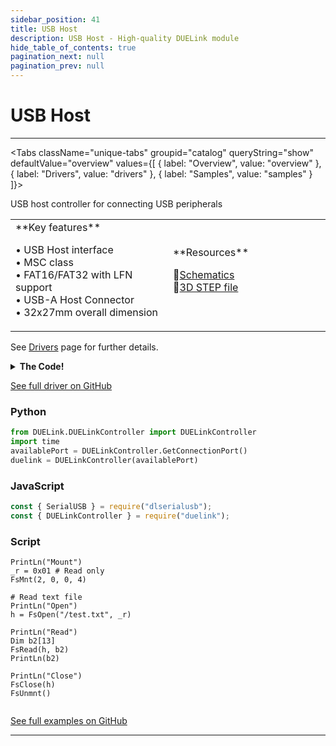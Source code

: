 ```yaml
---
sidebar_position: 41
title: USB Host
description: USB Host - High-quality DUELink module
hide_table_of_contents: true
pagination_next: null
pagination_prev: null
---
```



# USB Host

<ImageSection 
  product="cmusbhost-b"
  tagline="High-quality DUELink module"
/>

---

<Tabs className="unique-tabs" groupid="catalog" queryString="show" defaultValue="overview"
  values={[
    {
        label: "Overview",
        value: "overview"
    },
    {
        label: "Drivers",
        value: "drivers"
    },
    {
        label: "Samples",
        value: "samples"
    }
]}>

<TabItem value="overview">

USB host controller for connecting USB peripherals

<table><td width='50%'>
**Key features**

• USB Host interface<br/>
• MSC class<br/>
• FAT16/FAT32 with LFN support<br/>
• USB-A Host Connector<br/>
• 32x27mm overall dimension<br/>

</td><td width='50%'>
**Resources**
 
📄[Schematics](/sch/gdl-cmusbhost-b.pdf)<br/>
🔩[3D STEP file](/3d/gdl-cmusbhost-b.step)<br/>
</td></table>

</TabItem>

<TabItem value="drivers">

See [Drivers](/docs/engine/drivers) page for further details.

<details>
<summary><strong>The Code!</strong></summary>

**USB Host Driver**

```batch
##### USB Host Driver #####

# No need for a driver!
# Use standard library File System API.

####################
```

</details>

[See full driver on GitHub](https://github.com/ghi-electronics/duelink-website/tree/main/static/code/drivers)

</TabItem>

<TabItem value="samples">

### Python

```python
from DUELink.DUELinkController import DUELinkController
import time
availablePort = DUELinkController.GetConnectionPort()
duelink = DUELinkController(availablePort)
```

### JavaScript

```javascript
const { SerialUSB } = require("dlserialusb");
const { DUELinkController } = require("duelink");
```

### Script

```batch
PrintLn("Mount")
_r = 0x01 # Read only
FsMnt(2, 0, 0, 4)
 
# Read text file
PrintLn("Open")
h = FsOpen("/test.txt", _r)

PrintLn("Read")
Dim b2[13]
FsRead(h, b2)
PrintLn(b2)

PrintLn("Close")
FsClose(h)
FsUnmnt()
 
```

[See full examples on GitHub](https://github.com/ghi-electronics/duelink-website/tree/main/static/code/samples)

</TabItem>

</Tabs>

---

<OrderSection
    product="DUELink USB Host"
    partnumber="GDL-CMUSBHOST-B"
    price="$0.00"
/>
